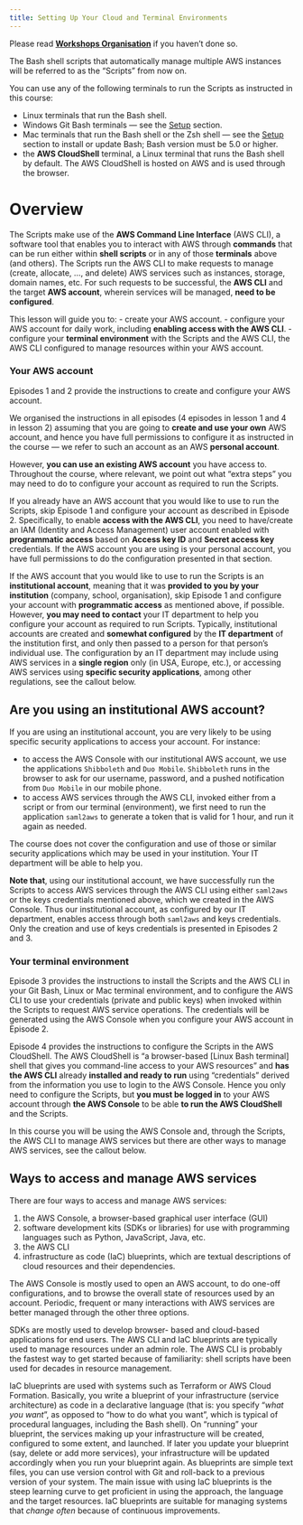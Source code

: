 ```yaml
---
title: Setting Up Your Cloud and Terminal Environments
---
```


Please read [**Workshops Organisation**](/index.qmd#workshops-organisation) if you haven't done so.

The Bash shell scripts that automatically manage multiple AWS instances will be referred to as the "Scripts" from now on.

You can use any of the following terminals to run the Scripts as instructed in this course:

-   Linux terminals that run the Bash shell.
-   Windows Git Bash terminals --- see the [Setup](/docs/miscellanea/precourse-instructions.qmd) section.
-   Mac terminals that run the Bash shell or the Zsh shell --- see the [Setup](/docs/miscellanea/precourse-instructions.qmd) section to install or update Bash; Bash version must be 5.0 or higher.
-   the **AWS CloudShell** terminal, a Linux terminal that runs the Bash shell by default. The AWS CloudShell is hosted on AWS and is used through the browser.

# Overview

The Scripts make use of the **AWS Command Line Interface** (AWS CLI), a software tool that enables you to interact with AWS through **commands** that can be run either within **shell scripts** or in any of those **terminals** above (and others). The Scripts run the AWS CLI to make requests to manage (create, allocate, ..., and delete) AWS services such as instances, storage, domain names, etc. For such requests to be successful, the **AWS CLI** and the target **AWS account**, wherein services will be managed, **need to be configured**.

This lesson will guide you to: - create your AWS account. - configure your AWS account for daily work, including **enabling access with the AWS CLI**. - configure your **terminal environment** with the Scripts and the AWS CLI, the AWS CLI configured to manage resources within your AWS account.

### Your AWS account

Episodes 1 and 2 provide the instructions to create and configure your AWS account.

We organised the instructions in all episodes (4 episodes in lesson 1 and 4 in lesson 2) assuming that you are going to **create and use your own** AWS account, and hence you have full permissions to configure it as instructed in the course --- we refer to such an account as an AWS **personal account**.

However, **you can use an existing AWS account** you have access to. Throughout the course, where relevant, we point out what "extra steps" you may need to do to configure your account as required to run the Scripts.

If you already have an AWS account that you would like to use to run the Scripts, skip Episode 1 and configure your account as described in Episode 2. Specifically, to enable **access with the AWS CLI**, you need to have/create an IAM (Identity and Access Management) user account enabled with **programmatic access** based on **Access key ID** and **Secret access key** credentials. If the AWS account you are using is your personal account, you have full permissions to do the configuration presented in that section.

If the AWS account that you would like to use to run the Scripts is an **institutional account**, meaning that it was **provided to you by your institution** (company, school, organisation), skip Episode 1 and configure your account with **programmatic access** as mentioned above, if possible. However, **you may need to contact** your IT department to help you configure your account as required to run Scripts. Typically, institutional accounts are created and **somewhat configured** by the **IT department** of the institution first, and only then passed to a person for that person's individual use. The configuration by an IT department may include using AWS services in a **single region** only (in USA, Europe, etc.), or accessing AWS services using **specific security applications**, among other regulations, see the callout below.

::: callout-note
## Are you using an institutional AWS account?

If you are using an institutional account, you are very likely to be using specific security applications to access your account. For instance:

-   to access the AWS Console with our institutional AWS account, we use the applications `Shibboleth` and `Duo Mobile`. `Shibboleth` runs in the browser to ask for our username, password, and a pushed notification from `Duo Mobile` in our mobile phone.
-   to access AWS services through the AWS CLI, invoked either from a script or from our terminal (environment), we first need to run the application `saml2aws` to generate a token that is valid for 1 hour, and run it again as needed.

The course does not cover the configuration and use of those or similar security applications which may be used in your institution. Your IT department will be able to help you.

**Note that**, using our institutional account, we have successfully run the Scripts to access AWS services through the AWS CLI using either `saml2aws` or the keys credentials mentioned above, which we created in the AWS Console. Thus our institutional account, as configured by our IT department, enables access through both `saml2aws` and keys credentials. Only the creation and use of keys credentials is presented in Episodes 2 and 3.
:::

### Your terminal environment

Episode 3 provides the instructions to install the Scripts and the AWS CLI in your Git Bash, Linux or Mac terminal environment, and to configure the AWS CLI to use your credentials (private and public keys) when invoked within the Scripts to request AWS service operations. The credentials will be generated using the AWS Console when you configure your AWS account in Episode 2.

Episode 4 provides the instructions to configure the Scripts in the AWS CloudShell. The AWS CloudShell is "a browser-based \[Linux Bash terminal\] shell that gives you command-line access to your AWS resources" and **has the AWS CLI** already **installed and ready to run** using "credentials" derived from the information you use to login to the AWS Console. Hence you only need to configure the Scripts, but **you must be logged in** to your AWS account through **the AWS Console** to be able **to run the AWS CloudShell** and the Scripts.

In this course you will be using the AWS Console and, through the Scripts, the AWS CLI to manage AWS services but there are other ways to manage AWS services, see the callout below.

::: callout-note
## Ways to access and manage AWS services

There are four ways to access and manage AWS services:

1.  the AWS Console, a browser-based graphical user interface (GUI)
2.  software development kits (SDKs or libraries) for use with programming languages such as Python, JavaScript, Java, etc.
3.  the AWS CLI
4.  infrastructure as code (IaC) blueprints, which are textual descriptions of cloud resources and their dependencies.

The AWS Console is mostly used to open an AWS account, to do one-off configurations, and to browse the overall state of resources used by an account. Periodic, frequent or many interactions with AWS services are better managed through the other three options.

SDKs are mostly used to develop browser- based and cloud-based applications for end users. The AWS CLI and IaC blueprints are typically used to manage resources under an admin role. The AWS CLI is probably the fastest way to get started because of familiarity: shell scripts have been used for decades in resource management.

IaC blueprints are used with systems such as Terraform or AWS Cloud Formation. Basically, you write a blueprint of your infrastructure (service architecture) as code in a declarative language (that is: you specify "*what you want*", as opposed to "how to do what you want", which is typical of procedural languages, including the Bash shell). On "running" your blueprint, the services making up your infrastructure will be created, configured to some extent, and launched. If later you update your blueprint (say, delete or add more services), your infrastructure will be updated accordingly when you run your blueprint again. As blueprints are simple text files, you can use version control with Git and roll-back to a previous version of your system. The main issue with using IaC blueprints is the steep learning curve to get proficient in using the approach, the language and the target resources. IaC blueprints are suitable for managing systems that *change often* because of continuous improvements.
:::

